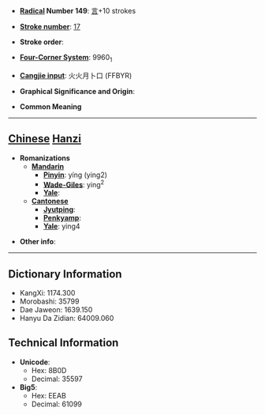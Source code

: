 * '''[[Wiktionary:Chinese radical index| Radical]] Number 149''': [[Wiktionary:Chinese radical index 言|言]]+10 strokes

* '''[[Wiktionary:Chinese total strokes index|Stroke number]]''': [[Wiktionary:Chinese total strokes index 17|17]]

* '''Stroke order''': 

* '''[[Wiktionary:Chinese four corner index|Four-Corner System]]''': 9960<sub>1</sub>

* '''[[Wiktionary:Chinese Cangjie index|Cangjie input]]''': 火火月卜口 (FFBYR)

* '''Graphical Significance and Origin''': 

* '''Common Meaning'''

----

== [[Chinese]] [[Hanzi]] ==

* '''Romanizations'''
** '''[[Mandarin]]'''
*** '''[[Pinyin]]''': yíng (ying2)
*** '''[[Wade-Giles]]''': ying<sup>2</sup>
*** '''[[Yale]]''': 
** '''[[Cantonese]]'''
*** '''[[Jyutping]]''':
*** '''[[Penkyamp]]''': 
*** '''[[Yale]]''': ying4

* '''Other info''': 

----

== Dictionary Information ==

* KangXi: 1174.300
* Morobashi: 35799
* Dae Jaweon: 1639.150
* Hanyu Da Zidian: 64009.060

== Technical Information ==

* '''Unicode''':
** Hex: 8B0D
** Decimal: 35597
* '''Big5''':
** Hex: EEAB
** Decimal: 61099